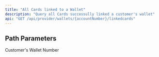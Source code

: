 ---
title: "All Cards linked to a Wallet"
description: "Query all Cards successully linked a customer's wallet"
api: "GET /api/provider/wallets/{accountNumber}/linkedcards"
---

## Path Parameters 

<ParamField path="accountNumber" type="string" required>
  Customer's Wallet Number 
</ParamField>  